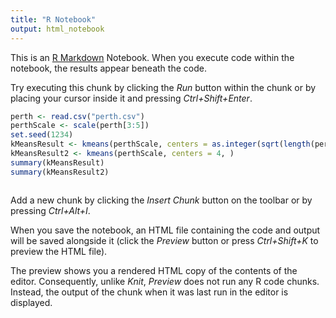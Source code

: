 ```yaml
---
title: "R Notebook"
output: html_notebook
---
```


This is an [R Markdown](http://rmarkdown.rstudio.com) Notebook. When you execute code within the notebook, the results appear beneath the code. 

Try executing this chunk by clicking the *Run* button within the chunk or by placing your cursor inside it and pressing *Ctrl+Shift+Enter*. 

```r
perth <- read.csv("perth.csv")
perthScale <- scale(perth[3:5])
set.seed(1234)
kMeansResult <- kmeans(perthScale, centers = as.integer(sqrt(length(perth$PRICE))))
kMeansResult2 <- kmeans(perthScale, centers = 4, )
summary(kMeansResult)
summary(kMeansResult2)



```

Add a new chunk by clicking the *Insert Chunk* button on the toolbar or by pressing *Ctrl+Alt+I*.

When you save the notebook, an HTML file containing the code and output will be saved alongside it (click the *Preview* button or press *Ctrl+Shift+K* to preview the HTML file).

The preview shows you a rendered HTML copy of the contents of the editor. Consequently, unlike *Knit*, *Preview* does not run any R code chunks. Instead, the output of the chunk when it was last run in the editor is displayed.
